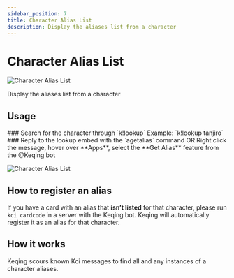 ```yaml
---
sidebar_position: 7
title: Character Alias List
description: Display the aliases list from a character
---
```



# Character Alias List

![Character Alias List](/img/getalias.png)

Display the aliases list from a character
## Usage
<Steps>
### Search for the character through `k!lookup` 
Example: `k!lookup tanjiro`
### Reply to the lookup embed with the `agetalias` command
OR Right click the message, hover over **Apps**, select the **Get Alias** feature from the <span className="mention">@Keqing bot</span>

![Character Alias List](/img/getalias2.png)

</Steps>

## How to register an alias
If you have a card with an alias that **isn’t listed** for that character, please run `kci cardcode` in a server with the Keqing bot. Keqing will automatically register it as an alias for that character.

## How it works
Keqing scours known Kci messages to find all and any instances of a character aliases.
